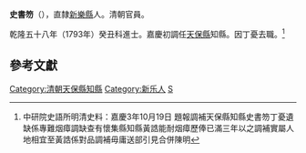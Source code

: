 '''史書笏'''（{{bd|?||?|}}），直隸[[新樂縣|新樂縣]]人。清朝官員。

乾隆五十八年（1793年）癸丑科進士。嘉慶初調任[[天保縣|天保縣]]知縣。因丁憂去職。<ref>中研院史語所明清史料：嘉慶3年10月19日 題報調補天保縣知縣史書笏丁憂遺缺係專難烟瘴調缺查有懷集縣知縣黃誥能耐烟瘴歷俸已滿三年以之調補實屬人地相宜至黃誥係對品調補毋庸送部引見合併陳明</ref>

==參考文獻==
{{reflist}}

{{乾隆五十八年癸丑科殿試金榜}}
{{DEFAULTSORT:Shi史}}

[[Category:清朝天保縣知縣|Category:清朝天保縣知縣]]
[[Category:新乐人|Category:新乐人]]
[[Category:史姓|S]]